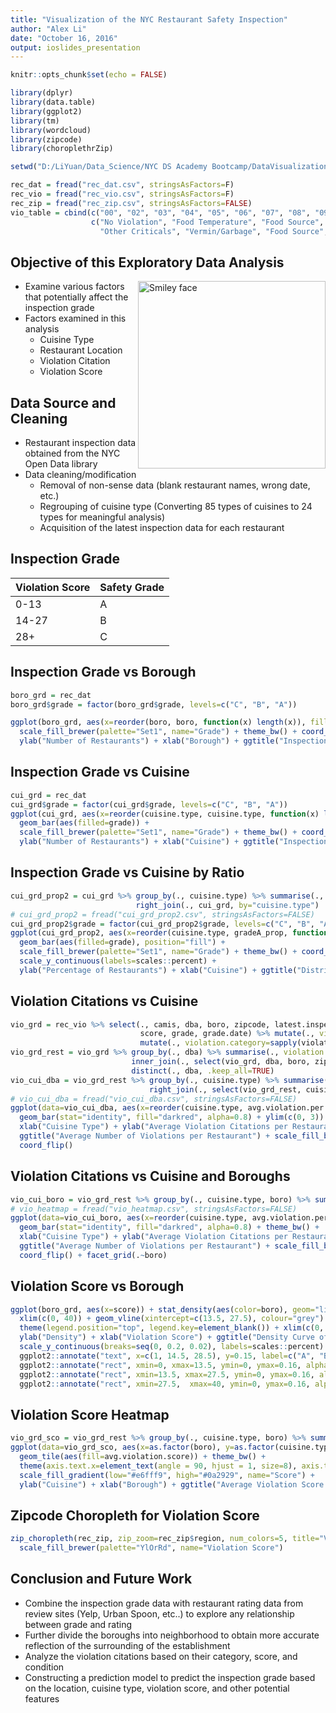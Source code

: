 ---
title: "Visualization of the NYC Restaurant Safety Inspection"
author: "Alex Li"
date: "October 16, 2016"
output: ioslides_presentation
---

```{r setup, include=FALSE}
knitr::opts_chunk$set(echo = FALSE)

library(dplyr)
library(data.table)
library(ggplot2)
library(tm)
library(wordcloud)
library(zipcode)
library(choroplethrZip)

setwd("D:/LiYuan/Data_Science/NYC DS Academy Bootcamp/DataVisualizationProject")

rec_dat = fread("rec_dat.csv", stringsAsFactors=F)
rec_vio = fread("rec_vio.csv", stringsAsFactors=F)
rec_zip = fread("rec_zip.csv", stringsAsFactors=FALSE)
vio_table = cbind(c("00", "02", "03", "04", "05", "06", "07", "08", "09", "10"),
                  c("No Violation", "Food Temperature", "Food Source", "Food Protection", "Facility Design", "Personal Hygiene",
                    "Other Criticals", "Vermin/Garbage", "Food Source", "Facility Maintenance"))

```


## Objective of this Exploratory Data Analysis
<img src="wcloud.png" alt="Smiley face" height="300" align="right">

- Examine various factors that potentially affect the inspection grade
- Factors examined in this analysis
    + Cuisine Type
    + Restaurant Location
    + Violation Citation
    + Violation Score


## Data Source and Cleaning

- Restaurant inspection data obtained from the NYC Open Data library
- Data cleaning/modification
    + Removal of non-sense data (blank restaurant names, wrong date, etc.)
    + Regrouping of cuisine type (Converting 85 types of cuisines to 24 types for meaningful analysis)
    + Acquisition of the latest inspection data for each restaurant


## Inspection Grade

Violation Score | Safety Grade
--------------- | ------------
     0-13       |      A      
     14-27      |      B      
     28+        |      C


## Inspection Grade vs Borough

```{r echo=FALSE, warning=FALSE, fig.height=4}

boro_grd = rec_dat
boro_grd$grade = factor(boro_grd$grade, levels=c("C", "B", "A"))

ggplot(boro_grd, aes(x=reorder(boro, boro, function(x) length(x)), fill=grade)) + geom_bar(aes(filled=grade), position="dodge") +
  scale_fill_brewer(palette="Set1", name="Grade") + theme_bw() + coord_flip() + 
  ylab("Number of Restaurants") + xlab("Borough") + ggtitle("Inspection Grade for All Five Boroughs")

```


## Inspection Grade vs Cuisine

```{r echo=FALSE, warning=FALSE, fig.height=4}

cui_grd = rec_dat
cui_grd$grade = factor(cui_grd$grade, levels=c("C", "B", "A"))
ggplot(cui_grd, aes(x=reorder(cuisine.type, cuisine.type, function(x) length(x)), fill=grade)) + 
  geom_bar(aes(filled=grade)) +
  scale_fill_brewer(palette="Set1", name="Grade") + theme_bw() + coord_flip() + 
  ylab("Number of Restaurants") + xlab("Cuisine") + ggtitle("Inspection Grade for All Cuisine")

```


## Inspection Grade vs Cuisine by Ratio

```{r echo=FALSE, warning=FALSE, fig.height=4}

cui_grd_prop2 = cui_grd %>% group_by(., cuisine.type) %>% summarise(., gradeA_prop=sum(grade=="A")/length(grade)) %>% 
                            right_join(., cui_grd, by="cuisine.type")
# cui_grd_prop2 = fread("cui_grd_prop2.csv", stringsAsFactors=FALSE)
cui_grd_prop2$grade = factor(cui_grd_prop2$grade, levels=c("C", "B", "A"))
ggplot(cui_grd_prop2, aes(x=reorder(cuisine.type, gradeA_prop, function(x) max(x)), fill=grade)) + 
  geom_bar(aes(filled=grade), position="fill") +
  scale_fill_brewer(palette="Set1", name="Grade") + theme_bw() + coord_flip() + 
  scale_y_continuous(labels=scales::percent) + 
  ylab("Percentage of Restaurants") + xlab("Cuisine") + ggtitle("Distribution of Grades in Each Cuisine")

```

## Violation Citations vs Cuisine

```{r echo=FALSE, warning=FALSE, fig.height=4}

vio_grd = rec_vio %>% select(., camis, dba, boro, zipcode, latest.inspection.date, cuisine.type, violation.code, violation.description, 
                             score, grade, grade.date) %>% mutate(., violation.code2=substr(violation.code, 1, 2)) %>%
                             mutate(., violation.category=sapply(violation.code2, function(x) return(vio_table[vio_table[, 1] == x, 2])))
vio_grd_rest = vio_grd %>% group_by(., dba) %>% summarise(., violation.per.dba=n()) %>% 
                           inner_join(., select(vio_grd, dba, boro, zipcode, cuisine.type, score, grade), by=c("dba")) %>%
                           distinct(., dba, .keep_all=TRUE)
vio_cui_dba = vio_grd_rest %>% group_by(., cuisine.type) %>% summarise(., avg.violation.per.dba=mean(violation.per.dba)) %>%
                               right_join(., select(vio_grd_rest, cuisine.type, boro, score, grade), by="cuisine.type")
# vio_cui_dba = fread("vio_cui_dba.csv", stringsAsFactors=FALSE)
ggplot(data=vio_cui_dba, aes(x=reorder(cuisine.type, avg.violation.per.dba, function(x) -max(x)), y=avg.violation.per.dba)) + 
  geom_bar(stat="identity", fill="darkred", alpha=0.8) + ylim(c(0, 3)) + theme_bw() +
  xlab("Cuisine Type") + ylab("Average Violation Citations per Restaurant") + 
  ggtitle("Average Number of Violations per Restaurant") + scale_fill_brewer(palette="Set1") + 
  coord_flip()

```

## Violation Citations vs Cuisine and Boroughs

```{r echo=FALSE, fig.height=4, warning=FALSE}

vio_cui_boro = vio_grd_rest %>% group_by(., cuisine.type, boro) %>% summarise(., avg.violation.per.dba=mean(violation.per.dba))
# vio_heatmap = fread("vio_heatmap.csv", stringsAsFactors=FALSE)
ggplot(data=vio_cui_boro, aes(x=reorder(cuisine.type, avg.violation.per.dba, function(x) max(x)), y=avg.violation.per.dba)) + 
  geom_bar(stat="identity", fill="darkred", alpha=0.8) + theme_bw() +
  xlab("Cuisine Type") + ylab("Average Violation Citations per Restaurant") + 
  ggtitle("Average Number of Violations per Restaurant") + scale_fill_brewer(palette="Set1") + 
  coord_flip() + facet_grid(.~boro)

```

## Violation Score vs Borough

```{r echo=FALSE, warning=FALSE, message=FALSE}

ggplot(boro_grd, aes(x=score)) + stat_density(aes(color=boro), geom="line", position="identity") + 
  xlim(c(0, 40)) + geom_vline(xintercept=c(13.5, 27.5), colour="grey") + theme_bw() + 
  theme(legend.position="top", legend.key=element_blank()) + xlim(c(0, 40)) + 
  ylab("Density") + xlab("Violation Score") + ggtitle("Density Curve of Violation Score in Each Borough") + 
  scale_y_continuous(breaks=seq(0, 0.2, 0.02), labels=scales::percent) + 
  ggplot2::annotate("text", x=c(1, 14.5, 28.5), y=0.15, label=c("A", "B", "C"), size=6) + 
  ggplot2::annotate("rect", xmin=0, xmax=13.5, ymin=0, ymax=0.16, alpha=0.3, fill="darkgreen") + 
  ggplot2::annotate("rect", xmin=13.5, xmax=27.5, ymin=0, ymax=0.16, alpha=0.3, fill="darkblue") +
  ggplot2::annotate("rect", xmin=27.5,  xmax=40, ymin=0, ymax=0.16, alpha=0.3, fill="darkred")

```

## Violation Score Heatmap

```{r echo=FALSE, warning=FALSE, fig.height=5}

vio_grd_sco = vio_grd_rest %>% group_by(., cuisine.type, boro) %>% summarise(., avg.violation.score=mean(score))
ggplot(data=vio_grd_sco, aes(x=as.factor(boro), y=as.factor(cuisine.type)), fill=avg.violation.score) + 
  geom_tile(aes(fill=avg.violation.score)) + theme_bw() + 
  theme(axis.text.x=element_text(angle = 90, hjust = 1, size=8), axis.text.y=element_text(size=8)) + 
  scale_fill_gradient(low="#e6fff9", high="#0a2929", name="Score") + 
  ylab("Cuisine") + xlab("Borough") + ggtitle("Average Violation Score Categorized by Borough and Cuisine Type")

```


## Zipcode Choropleth for Violation Score

```{r echo=FALSE, warning=FALSE, message=FALSE}

zip_choropleth(rec_zip, zip_zoom=rec_zip$region, num_colors=5, title="Violation Score based on NYC Zipcode") + 
  scale_fill_brewer(palette="YlOrRd", name="Violation Score")

```

## Conclusion and Future Work

- Combine the inspection grade data with restaurant rating data from review sites (Yelp, Urban Spoon, etc..) to explore any relationship between grade and rating
- Further divide the boroughs into neighborhood to obtain more accurate reflection of the surrounding of the establishment
- Analyze the violation citations based on their category, score, and condition 
- Constructing a prediction model to predict the inspection grade based on the location, cuisine type, violation score, and other potential features


